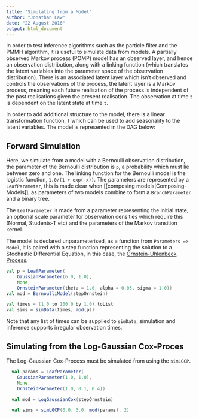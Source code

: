 ```yaml
---
title: "Simulating from a Model"
author: "Jonathan Law"
date: "22 August 2016"
output: html_document
---
```


In order to test inference algorithms such as the particle filter and the PMMH algorithm, it is useful to simulate data from models. A partially observed Markov process (POMP) model has an observed layer, and hence an observation distribution, along with a linking function (which translates the latent variables into the parameter space of the observation distribution). There is an associated latent layer which isn't observed and controls the observations of the process, the latent layer is a Markov process, meaning each future realisation of the process is independent of the past realisations given the present realisation. The observation at time `t` is dependent on the latent state at time `t`. 

In order to add additional structure to the model, there is a linear transformation function, `f` which can be used to add seasonality to the latent variables. The model is represented in the DAG below:

## Forward Simulation

Here, we simulate from a model with a Bernoulli observation distribution, the parameter of the Bernoulli distribution is `p`, a probability which must lie between zero and one. The linking function for the Bernoulli model is the logistic function, `1.0/(1 + exp(-x))`. The parameters are represented by a `LeafParameter`, this is made clear when [[composing models|Composing-Models]], as parameters of two models combine to form a `BranchParameter` and a binary tree. 

The `LeafParameter` is made from a parameter representing the initial state, an optional scale parameter for observation densities which require this (Normal, Students-T etc) and the parameters of the Markov transition kernel.

The model is declared unparameterised, as a function from `Parameters => Model`, it is paired with a step function representing the solution to a Stochastic Differential Equation, in this case, the [Ornstein-Uhlenbeck Process](https://en.wikipedia.org/wiki/Ornstein%E2%80%93Uhlenbeck_process).

```scala
val p = LeafParameter(
    GaussianParameter(6.0, 1.0),
    None,
    OrnsteinParameter(theta = 1.0, alpha = 0.05, sigma = 1.0))
val mod = BernoulliModel(stepOrnstein)

val times = (1.0 to 100.0 by 1.0).toList
val sims = simData(times, mod(p))
```

Note that any list of times can be supplied to `simData`, simulation and inference supports irregular observation times.

## Simulating from the Log-Gaussian Cox-Proces

The Log-Gaussian Cox-Process must be simulated from using the `simLGCP`.

```scala
  val params = LeafParameter(
    GaussianParameter(1.0, 1.0),
    None,
    OrnsteinParameter(1.0, 0.1, 0.4))

  val mod = LogGaussianCox(stepOrnstein)

  val sims = simLGCP(0.0, 3.0, mod(params), 2)
```